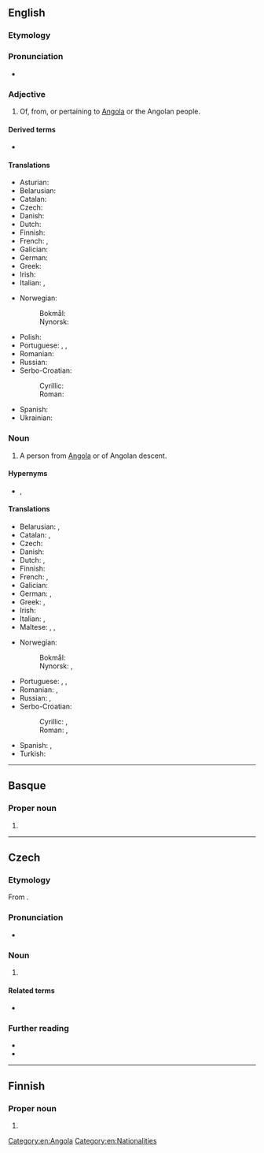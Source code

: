 {{also|angolan}}
==English==

===Etymology===
{{suffix|en|Angola|n}}

===Pronunciation===
* {{a|US}} {{IPA|en|/æŋˈɡoʊlən/}}

===Adjective===
{{en-adj|-}}

# Of, from, or pertaining to [[Angola]] or the Angolan people.

====Derived terms====
* {{l|en|Angolanness}}

====Translations====
{{trans-top|of, from or pertaining to Angola or its people}}
* Asturian: {{t+|ast|angolanu}}
* Belarusian: {{t|be|анго́льскі|m|sc=Cyrl}}
* Catalan: {{t+|ca|angolès}}
* Czech: {{t+|cs|angolský}}
* Danish: {{t|da|angolansk}}
* Dutch: {{t+|nl|Angolees}}
* Finnish: {{t+|fi|angolalainen}}
* French: {{t+|fr|angolais}}, {{t+|fr|angolaise|f}}
* Galician: {{t|gl|angolano}}
* German: {{t+|de|angolanisch}}
* Greek: {{t|el|αγκολέζικος}}
* Irish: {{t|ga|Angólach}}
* Italian: {{t+|it|angolano}}, {{t|it|angolese}}
{{trans-mid}}
* Norwegian:
*: Bokmål: {{t|nb|angolansk}}
*: Nynorsk: {{t+|nn|angolansk}}
* Polish: {{t+|pl|angolski}}
* Portuguese: {{t+|pt|angola}}, {{t+|pt|angolano}}, {{t+|pt|angolense}}
* Romanian: {{t+|ro|angolez}}
* Russian: {{t+|ru|анго́льский}}
* Serbo-Croatian:
*: Cyrillic: {{t|sh|анголски}}
*: Roman: {{t+|sh|àngolskī}}
* Spanish: {{t+|es|angoleño}}
* Ukrainian: {{t|uk|анго́льський|m|sc=Cyrl}}
{{trans-bottom}}

===Noun===
{{en-noun}}

# A person from [[Angola]] or of Angolan descent.

====Hypernyms====
* {{l|en|sub-Saharan}}, {{l|en|African}}

====Translations====
{{trans-top|person from Angola or of Angolan descent}}
* Belarusian: {{t|be|анго́лец|m|sc=Cyrl}}, {{t|be|анго́лка|f|sc=Cyrl}}
* Catalan: {{t+|ca|angolès|m}}, {{t+|ca|angolesa|f}}
* Czech: {{t|cs|Angolan|m}}
* Danish: {{t|da|angolaner|c}}
* Dutch: {{t+|nl|Angolees|m}}, {{t+|nl|Angolese|f}}
* Finnish: {{t+|fi|angolalainen}}
* French: {{t+|fr|Angolais|m}}, {{t+|fr|Angolaise|f}}
* Galician: {{t|gl|angolano}}
* German: {{t+|de|Angolaner|m}}, {{t+|de|Angolanerin|f}}
* Greek: {{t+|el|Αγκολέζος|m}}, {{t|el|Αγκολέζα|f}}
* Irish: {{t|ga|Angólach|m}}
* Italian: {{t+|it|angolano|m}}, {{t|it|angolana|f}}
* Maltese: {{t|mt|Angolan|m}}, {{t|mt|Angolana|f}}, {{t|mt|Angolani|p}}
{{trans-mid}}
* Norwegian:
*: Bokmål: {{t+|nb|angolaner|m}}
*: Nynorsk: {{t+|nn|angolan|m}}, {{t+|nn|angolanar|m}}
* Portuguese: {{t+|pt|angola|m|f}}, {{t+|pt|angolano|m}}, {{t+|pt|angolense|m|f}}
* Romanian: {{t+|ro|angolez|m}}, {{t+|ro|angoleză|f}}
* Russian: {{t+|ru|анго́лец|m}}, {{t+|ru|анго́лка|f}}
* Serbo-Croatian:
*: Cyrillic: {{t|sh|Анголац|m}}, {{t|sh|Анголка|f}}
*: Roman: {{t+|sh|Angólac|m}}, {{t|sh|Àngōlka|f}}
* Spanish: {{t+|es|angoleño|m}}, {{t+|es|angoleña|f}}
* Turkish: {{t+|tr|Angolalı}}
{{trans-bottom}}

[[Category:en:Angola]]
[[Category:en:Nationalities]]

----

==Basque==

===Proper noun===
{{head|eu|proper noun form}}

# {{inflection of|eu|Angola||ine|indef}}

----

==Czech==

===Etymology===
From {{affix|cs|Angola|-an}}.

===Pronunciation===
* {{cs-IPA}}

===Noun===
{{cs-noun|g=m-an|f=Angolanka}}

# {{l|en|Angolan}}

====Related terms====
* {{l|cs|Angola}}

===Further reading===
* {{R:KNLA}}
* {{R:Nase rec|artno=6975|title=Obyvatelská jména tvořená ze jmen států a územních celků}}

{{c|cs|Male nationalities}}

----

==Finnish==

===Proper noun===
{{head|fi|proper noun form}}

# {{fi-form of|Angola|case=genitive|pl=singular}}